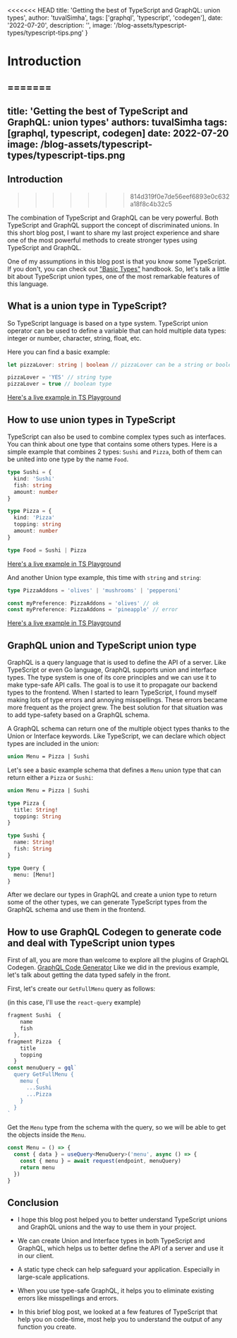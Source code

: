 <<<<<<< HEAD
  title: 'Getting the best of TypeScript and GraphQL: union types',
  author: 'tuvalSimha',
  tags: ['graphql', 'typescript', 'codegen'],
  date: '2022-07-20',
  description: '',
  image: '/blog-assets/typescript-types/typescript-tips.png'
}
 
# Introduction
=======
---
title: 'Getting the best of TypeScript and GraphQL: union types'
authors: tuvalSimha
tags: [graphql, typescript, codegen]
date: 2022-07-20
image: /blog-assets/typescript-types/typescript-tips.png
---
 
## Introduction
>>>>>>> 814d319f0e7de56eef6893e0c632a18f8c4b32c5

The combination of TypeScript and GraphQL can be very powerful. Both TypeScript and GraphQL support the concept of discriminated unions.
In this short blog post, I want to share my last project experience and share one of the most powerful methods to create stronger types using TypeScript and GraphQL.

One of my assumptions in this blog post is that you know some TypeScript. If you don't, you can check out ["Basic Types"](https://www.typescriptlang.org/docs/handbook/basic-types.html) handbook.
So, let's talk a little bit about TypeScript union types, one of the most remarkable features of this language.

## What is a union type in TypeScript?

So TypeScript language is based on a type system.
TypeScript union operator can be used to define a variable that can hold multiple data types: integer or number, character, string, float, etc.

Here you can find a basic example:

```ts
let pizzaLover: string | boolean // pizzaLover can be a string or boolean type

pizzaLover = 'YES' // string type
pizzaLover = true // boolean type
```

[Here's a live example in TS Playground](https://www.typescriptlang.org/play?#code/DYUwLgBADglgXnAhgGQPYDcQCcBcEDOYWMAdgOYQA+EARqqqIiQLABQbsCKG2EAvBADkATQCiAZUEQA9NIJFSFMAE8oIDvCRpMWfhCIBXEDLl0GIJvtXrWsiAD0A-GyA)

## How to use union types in TypeScript

TypeScript can also be used to combine complex types such as interfaces.
You can think about one type that contains some others types. Here is a simple example that combines 2 types: `Sushi` and `Pizza`, both of them can be united into one type by the name `Food`.

```ts
type Sushi = {
  kind: 'Sushi'
  fish: string
  amount: number
}

type Pizza = {
  kind: 'Pizza'
  topping: string
  amount: number
}

type Food = Sushi | Pizza
```

[Here's a live example in TS Playground](https://www.typescriptlang.org/play?#code/C4TwDgpgBAygrgZwBYEsoF4oG8CwAoKKAaxQDsATALigHJ5kUb9CAzFZahYAJzIHNmUAIYBbAPZxSwaqTgiARhG74AvvnyhIUAAooAXnqEZsgkhWo1dBoUwJRgYsGH6ce-QaIlSZcxcrxqeOp4mtAAYmJi5Mb0qFAAPjr6hsFAA)

And another Union type example, this time with `string` and `string`:

```ts
type PizzaAddons = 'olives' | 'mushrooms' | 'pepperoni'

const myPreference: PizzaAddons = 'olives' // ok
const myPreference: PizzaAddons = 'pineapple' // error
```

[Here's a live example in TS Playground](https://www.typescriptlang.org/play?#code/C4TwDgpgBACglgLwQQwIIBN0HsB2BnKAXigHIsAbOANwjxKgB9SBbAVzwAsAnLLZuxqUhhIPHHBIBYAFAyAxrjzAozEDC4QAZhA045EAFyxEKDNnxFSFarXoB6O1CwBreYuWr1WnRD2HjSGiYipYkYHA4EMgi5BD2jjo8XDJAA)

## GraphQL union and TypeScript union type

GraphQL is a query language that is used to define the API of a server. Like TypeScript or even Go language, GraphQL supports union and interface types. The type system is one of its core principles and we can use it to make type-safe API calls. The goal is to use it to propagate our backend types to the frontend.
When I started to learn TypeScript, I found myself making lots of type errors and annoying misspellings. These errors became more frequent as the project grew.
The best solution for that situation was to add type-safety based on a GraphQL schema.

A GraphQL schema can return one of the multiple object types thanks to the Union or Interface keywords. Like TypeScript, we can declare which object types are included in the union:

```graphql
union Menu = Pizza | Sushi
```

Let's see a basic example schema that defines a `Menu` union type that can return either a `Pizza` or `Sushi`:

```graphql
union Menu = Pizza | Sushi

type Pizza {
  title: String!
  topping: String
}

type Sushi {
  name: String!
  fish: String
}

type Query {
  menu: [Menu!]
}
```

After we declare our types in GraphQL and create a union type to return some of the other types, we can generate TypeScript types from the GraphQL schema and use them in the frontend.

## How to use GraphQL Codegen to generate code and deal with TypeScript union types

First of all, you are more than welcome to explore all the plugins of GraphQL Codegen. [GraphQL Code Generator](https://graphql-code-generator.com/)
Like we did in the previous example, let's talk about getting the data typed safely in the front.

First, let's create our `GetFullMenu` query as follows:

(in this case, I'll use the `react-query` example)

```ts
fragment Sushi  {
    name
    fish
  },
fragment Pizza  {
    title
    topping
  }
const menuQuery = gql`
  query GetFullMenu {
    menu {
      ...Sushi
      ...Pizza
    }
  }
`
```

Get the `Menu` type from the schema with the query, so we will be able to get the objects inside the `Menu`.

```ts
const Menu = () => {
  const { data } = useQuery<MenuQuery>('menu', async () => {
    const { menu } = await request(endpoint, menuQuery)
    return menu
  })
}
```

## Conclusion

- I hope this blog post helped you to better understand TypeScript unions and GraphQL unions and the way to use them in your project.

- We can create Union and Interface types in both TypeScript and GraphQL, which helps us to better define the API of a server and use it in our client.

- A static type check can help safeguard your application. Especially in large-scale applications.

- When you use type-safe GraphQL, it helps you to eliminate existing errors like misspellings and errors.

- In this brief blog post, we looked at a few features of TypeScript that help you on code-time, most help you to understand the output of any function you create.
